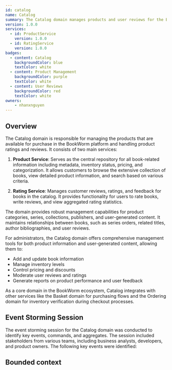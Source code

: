 ```yaml
---
id: catalog
name: Catalog
summary: The Catalog domain manages products and user reviews for the BookWorm platform
version: 1.0.0
services:
  - id: ProductService
    version: 1.0.0
  - id: RatingService
    version: 1.0.0
badges:
  - content: Catalog
    backgroundColor: blue
    textColor: white
  - content: Product Management
    backgroundColor: purple
    textColor: white
  - content: User Reviews
    backgroundColor: red
    textColor: white
owners:
    - nhanxnguyen
---
```


<Tiles >
    <Tile icon="UserGroupIcon" href="/docs/users/nhanxnguyen" title="Contact the author" description="Any questions? Feel free to contact the owners" />
    <Tile icon="RectangleGroupIcon" href={`/visualiser/domains/${frontmatter.id}/${frontmatter.version}`} title={`${frontmatter.services.length} services are in this domain`} description="This domain contains product catalog and rating functionality" />
</Tiles>

## Overview

The Catalog domain is responsible for managing the products that are available for purchase in the BookWorm platform and handling product ratings and reviews. It consists of two main services:

1. **Product Service**: Serves as the central repository for all book-related information including metadata, inventory status, pricing, and categorization. It allows customers to browse the extensive collection of books, view detailed product information, and search based on various criteria.

2. **Rating Service**: Manages customer reviews, ratings, and feedback for books in the catalog. It provides functionality for users to rate books, write reviews, and view aggregated rating statistics.

The domain provides robust management capabilities for product categories, series, collections, publishers, and user-generated content. It maintains relationships between books, such as series orders, related titles, author bibliographies, and user reviews.

For administrators, the Catalog domain offers comprehensive management tools for both product information and user-generated content, allowing them to:
- Add and update book information
- Manage inventory levels
- Control pricing and discounts
- Moderate user reviews and ratings
- Generate reports on product performance and user feedback

As a core domain in the BookWorm ecosystem, Catalog integrates with other services like the Basket domain for purchasing flows and the Ordering domain for inventory verification during checkout processes.

## Event Storming Session

The event storming session for the Catalog domain was conducted to identify key events, commands, and aggregates. The session included stakeholders from various teams, including business analysts, developers, and product owners. The following key events were identified:

<Miro boardId="uXjVIG4lIr0=/" moveToWidget="3458764623724644744" edit={false} />

## Bounded context

<NodeGraph />

<MessageTable format="all" limit={4} />
